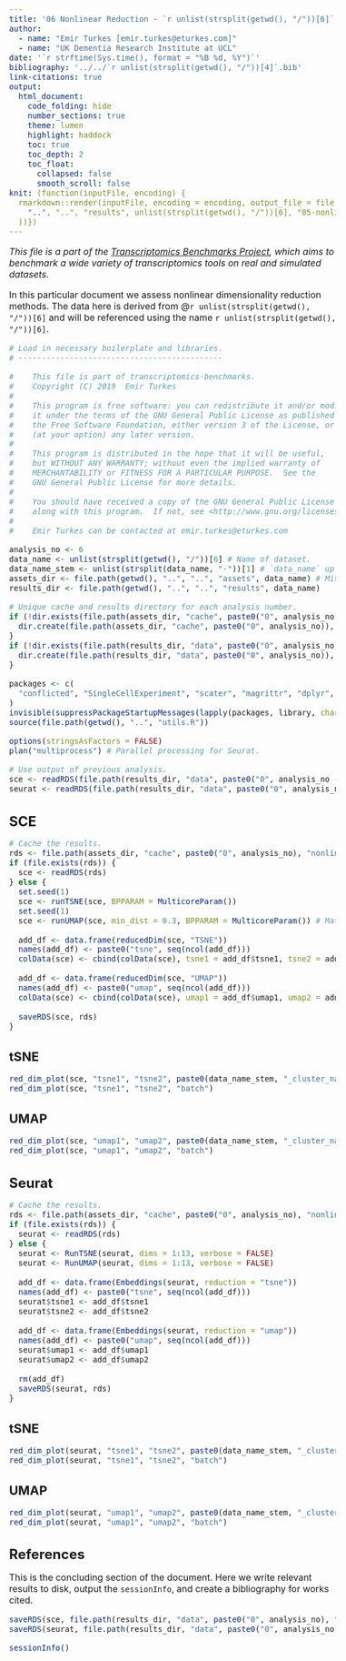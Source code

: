 ```yaml
---
title: '06 Nonlinear Reduction - `r unlist(strsplit(getwd(), "/"))[6]`'
author:
  - name: "Emir Turkes [emir.turkes@eturkes.com]"
  - name: "UK Dementia Research Institute at UCL"
date: '`r strftime(Sys.time(), format = "%B %d, %Y")`'
bibliography: '../../`r unlist(strsplit(getwd(), "/"))[4]`.bib'
link-citations: true
output:
  html_document:
    code_folding: hide
    number_sections: true
    theme: lumen
    highlight: haddock
    toc: true
    toc_depth: 2
    toc_float:
      collapsed: false
      smooth_scroll: false
knit: (function(inputFile, encoding) {
  rmarkdown::render(inputFile, encoding = encoding, output_file = file.path(
    "..", "..", "results", unlist(strsplit(getwd(), "/"))[6], "05-nonlinear.html"
  ))})
---
```


<style type="text/css">
body {font-size: 16px;}
h1.title {font-size: 35px;}
h1 {font-size: 24px;}
h2 {font-size: 22px;}
h3 {font-size: 20px;}
.toc-content {padding-left: 0px; padding-right: 0px;}
div.tocify {width: 100%;}
.tocify-subheader .tocify-item {font-size: 0.95em; padding-left: 25px; text-indent: 0;}
div.main-container {max-width: none; width: 100%;}
</style>

*This file is a part of the [Transcriptomics Benchmarks Project](https://github.com/eturkes/transcriptomics-benchmarks), which aims to benchmark a wide variety of transcriptomics tools on real and simulated datasets.*

In this particular document we assess nonlinear dimensionality reduction methods.
The data here is derived from @`r unlist(strsplit(getwd(), "/"))[6]` and will be referenced using the name ``r unlist(strsplit(getwd(), "/"))[6]``.

```r
# Load in necessary boilerplate and libraries.
# --------------------------------------------

#    This file is part of transcriptomics-benchmarks.
#    Copyright (C) 2019  Emir Turkes
#
#    This program is free software: you can redistribute it and/or modify
#    it under the terms of the GNU General Public License as published by
#    the Free Software Foundation, either version 3 of the License, or
#    (at your option) any later version.
#
#    This program is distributed in the hope that it will be useful,
#    but WITHOUT ANY WARRANTY; without even the implied warranty of
#    MERCHANTABILITY or FITNESS FOR A PARTICULAR PURPOSE.  See the
#    GNU General Public License for more details.
#
#    You should have received a copy of the GNU General Public License
#    along with this program.  If not, see <http://www.gnu.org/licenses/>.
#
#    Emir Turkes can be contacted at emir.turkes@eturkes.com

analysis_no <- 6
data_name <- unlist(strsplit(getwd(), "/"))[6] # Name of dataset.
data_name_stem <- unlist(strsplit(data_name, "-"))[1] # `data_name` up to the first hyphen.
assets_dir <- file.path(getwd(), "..", "..", "assets", data_name) # Misc binaries and temp files.
results_dir <- file.path(getwd(), "..", "..", "results", data_name)

# Unique cache and results directory for each analysis number.
if (!dir.exists(file.path(assets_dir, "cache", paste0("0", analysis_no)))) {
  dir.create(file.path(assets_dir, "cache", paste0("0", analysis_no)), recursive = TRUE)
}
if (!dir.exists(file.path(results_dir, "data", paste0("0", analysis_no)))) {
  dir.create(file.path(results_dir, "data", paste0("0", analysis_no)), recursive = TRUE)
}

packages <- c(
  "conflicted", "SingleCellExperiment", "scater", "magrittr", "dplyr", "ggrepel", "Seurat", "future"
)
invisible(suppressPackageStartupMessages(lapply(packages, library, character.only = TRUE)))
source(file.path(getwd(), "..", "utils.R"))

options(stringsAsFactors = FALSE)
plan("multiprocess") # Parallel processing for Seurat.

# Use output of previous analysis.
sce <- readRDS(file.path(results_dir, "data", paste0("0", analysis_no - 1), "sce.rds"))
seurat <- readRDS(file.path(results_dir, "data", paste0("0", analysis_no - 1), "seurat.rds"))
```

# SCE

```r
# Cache the results.
rds <- file.path(assets_dir, "cache", paste0("0", analysis_no), "nonlinear_sce.rds")
if (file.exists(rds)) {
  sce <- readRDS(rds)
} else {
  set.seed(1)
  sce <- runTSNE(sce, BPPARAM = MulticoreParam())
  set.seed(1)
  sce <- runUMAP(sce, min_dist = 0.3, BPPARAM = MulticoreParam()) # Match Seurat's defaults.
  
  add_df <- data.frame(reducedDim(sce, "TSNE"))
  names(add_df) <- paste0("tsne", seq(ncol(add_df)))
  colData(sce) <- cbind(colData(sce), tsne1 = add_df$tsne1, tsne2 = add_df$tsne2)
  
  add_df <- data.frame(reducedDim(sce, "UMAP"))
  names(add_df) <- paste0("umap", seq(ncol(add_df)))
  colData(sce) <- cbind(colData(sce), umap1 = add_df$umap1, umap2 = add_df$umap2)
  
  saveRDS(sce, rds)
}
```

## tSNE

```r
red_dim_plot(sce, "tsne1", "tsne2", paste0(data_name_stem, "_cluster_name"), "cat")
red_dim_plot(sce, "tsne1", "tsne2", "batch")
```

## UMAP

```r
red_dim_plot(sce, "umap1", "umap2", paste0(data_name_stem, "_cluster_name"), "cat")
red_dim_plot(sce, "umap1", "umap2", "batch")
```

# Seurat

```r
# Cache the results.
rds <- file.path(assets_dir, "cache", paste0("0", analysis_no), "nonlinear_seurat.rds")
if (file.exists(rds)) {
  seurat <- readRDS(rds)
} else {
  seurat <- RunTSNE(seurat, dims = 1:13, verbose = FALSE)
  seurat <- RunUMAP(seurat, dims = 1:13, verbose = FALSE)
  
  add_df <- data.frame(Embeddings(seurat, reduction = "tsne"))
  names(add_df) <- paste0("tsne", seq(ncol(add_df)))
  seurat$tsne1 <- add_df$tsne1
  seurat$tsne2 <- add_df$tsne2
  
  add_df <- data.frame(Embeddings(seurat, reduction = "umap"))
  names(add_df) <- paste0("umap", seq(ncol(add_df)))
  seurat$umap1 <- add_df$umap1
  seurat$umap2 <- add_df$umap2
  
  rm(add_df)
  saveRDS(seurat, rds)
}
```

## tSNE

```r
red_dim_plot(seurat, "tsne1", "tsne2", paste0(data_name_stem, "_cluster_name"), "cat")
red_dim_plot(seurat, "tsne1", "tsne2", "batch")
```

## UMAP

```r
red_dim_plot(seurat, "umap1", "umap2", paste0(data_name_stem, "_cluster_name"), "cat")
red_dim_plot(seurat, "umap1", "umap2", "batch")
```

# References

This is the concluding section of the document. Here we write relevant results to disk, output the `sessionInfo`, and create a bibliography for works cited.

```r
saveRDS(sce, file.path(results_dir, "data", paste0("0", analysis_no), "sce.rds"))
saveRDS(seurat, file.path(results_dir, "data", paste0("0", analysis_no), "seurat.rds"))

sessionInfo()
```
